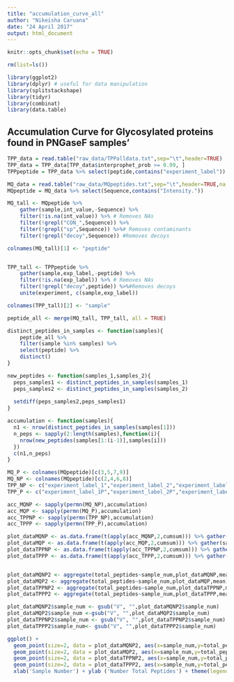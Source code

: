 ```yaml
---
title: "accumulation_curve_all"
author: "Nikeisha Caruana"
date: "24 April 2017"
output: html_document
---
```


```r
knitr::opts_chunk$set(echo = TRUE)
```

```r
rm(list=ls())

library(ggplot2)
library(dplyr) # useful for data manipulation
library(splitstackshape)
library(tidyr)
library(combinat)
library(data.table)

```

## Accumulation Curve for Glycosylated proteins found in PNGaseF samples'

```r
TPP_data = read.table("raw_data/TPPalldata.txt",sep="\t",header=TRUE)
TPP_data = TPP_data[TPP_data$interprophet_prob >= 0.99, ]
TPPpeptide = TPP_data %>% select(peptide,contains("experiment_label"))

MQ_data = read.table("raw_data/MQpeptides.txt",sep="\t",header=TRUE,na.strings = "0")
MQpeptide = MQ_data %>% select(Sequence,contains("Intensity."))
```


```r
MQ_tall <- MQpeptide %>% 
    gather(sample,int_value,-Sequence) %>% 
    filter(!is.na(int_value)) %>% # Removes NAs
    filter(!grepl("CON_",Sequence)) %>%
    filter(!grepl("sp",Sequence)) %>%# Removes contaminants
    filter(!grepl("decoy",Sequence)) #Removes decoys

colnames(MQ_tall)[1] <- "peptide"


TPP_tall <- TPPpeptide %>% 
    gather(sample,exp_label,-peptide) %>% 
    filter(!is.na(exp_label)) %>% # Removes NAs
    filter(!grepl("decoy",peptide)) %>%#Removes decoys
    unite(experiment, c(sample,exp_label))

colnames(TPP_tall)[2] <- "sample"

peptide_all <- merge(MQ_tall, TPP_tall, all = TRUE)
```


```r
distinct_peptides_in_samples <- function(samples){
    peptide_all %>% 
    filter(sample %in% samples) %>% 
    select(peptide) %>% 
    distinct()
}

new_peptides <- function(samples_1,samples_2){
  peps_samples1 <- distinct_peptides_in_samples(samples_1)
  peps_samples2 <- distinct_peptides_in_samples(samples_2)
  
  setdiff(peps_samples2,peps_samples1)
}

accumulation <- function(samples){
  n1 <- nrow(distinct_peptides_in_samples(samples[1]))
  n_peps <- sapply(2:length(samples),function(i){
    nrow(new_peptides(samples[1:(i-1)],samples[i]))
  })
  c(n1,n_peps)
}
```

```r
MQ_P <- colnames(MQpeptide)[c(3,5,7,9)]
MQ_NP <- colnames(MQpeptide)[c(2,4,6,8)]
TPP_NP <- c("experiment_label_1","experiment_label_2","experiment_label_3","experiment_label_4")
TPP_P <- c("experiment_label_1P","experiment_label_2P","experiment_label_3P","experiment_label_4P")

acc_MQNP <- sapply(permn(MQ_NP),accumulation)
acc_MQP <- sapply(permn(MQ_P),accumulation)
acc_TPPNP <- sapply(permn(TPP_NP),accumulation)
acc_TPPP <- sapply(permn(TPP_P),accumulation)

```


```r
plot_dataMQNP <- as.data.frame(t(apply(acc_MQNP,2,cumsum))) %>% gather(sample_num,total_peptides)
plot_dataMQP <- as.data.frame(t(apply(acc_MQP,2,cumsum))) %>% gather(sample_num,total_peptides)
plot_dataTPPNP <- as.data.frame(t(apply(acc_TPPNP,2,cumsum))) %>% gather(sample_num,total_peptides)
plot_dataTPPP <- as.data.frame(t(apply(acc_TPPP,2,cumsum))) %>% gather(sample_num,total_peptides)


plot_dataMQNP2 <- aggregate(total_peptides~sample_num,plot_dataMQNP,mean) 
plot_dataMQP2 <- aggregate(total_peptides~sample_num,plot_dataMQP,mean)
plot_dataTPPNP2 <- aggregate(total_peptides~sample_num,plot_dataTPPNP,mean)
plot_dataTPPP2 <- aggregate(total_peptides~sample_num,plot_dataTPPP,mean) 

plot_dataMQNP2$sample_num <- gsub("V", "",plot_dataMQNP2$sample_num)
plot_dataMQP2$sample_num <-gsub("V", "",plot_dataMQP2$sample_num)
plot_dataTPPNP2$sample_num <- gsub("V", "",plot_dataTPPNP2$sample_num)
plot_dataTPPP2$sample_num<- gsub("V", "",plot_dataTPPP2$sample_num)

 ```

```r

ggplot() + 
  geom_point(size=2, data = plot_dataMQNP2, aes(x=sample_num,y=total_peptides, colour = "MQ Non-PNGase F")) +
  geom_point(size=2, data = plot_dataMQP2, aes(x=sample_num,y=total_peptides, colour = "MQ PNGase F")) + 
  geom_point(size=2, data = plot_dataTPPNP2, aes(x=sample_num,y=total_peptides, colour = "TPP Non-PNGase F")) +
  geom_point(size=2, data = plot_dataTPPP2, aes(x=sample_num,y=total_peptides, colour = "TPP PNGase F")) + 
  xlab('Sample Number') + ylab ('Number Total Peptides') + theme(legend.title=element_blank())

```
